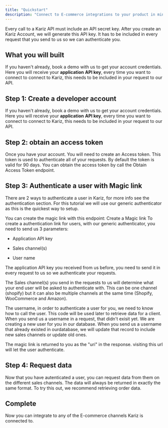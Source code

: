 ```yaml
---
title: "Quickstart"
description: "Connect to E-commerce integrations to your product in minutes"
---
```


Every call to a Kariz API must include an API secret key. After you create an Kariz Account, we will generate this API key. It has to be included in every request that you send to us so we can authenticate you.

## What you will built

If you haven't already, book a demo with us to get your account credentials. Here you will receive your **application** **API key**, every time you want to connect to connect to Kariz, this needs to be included in your request to our API.&#x20;

## Step 1: Create a developer account

If you haven't already, book a demo with us to get your account credentials. Here you will receive your **application** **API key**, every time you want to connect to connect to Kariz, this needs to be included in your request to our API.&#x20;

## Step 2: obtain an access token

Once you have your account. You will need to create an Access token. This token is used to authenticate all of your requests. By default the token is valid for 90 days. You can obtain the access token by call the Obtain Access Token endpoint.

## Step 3: Authenticate a user with Magic link

There are 2 ways to authenticate a user in Kariz, for more info see the authentication section. For this tutorial we will use our generic authenticator as this is the quickest way to setup. 

You can create the magic link with this endpoint: Create a Magic link
To create a authentication link for users, with our generic authenticator, you need to send us 3 parameters:

* Application API key

* Sales channel(s)

* User name&#x20;

The application API key you received from us before, you need to send it in every request to us so we authenticate your requests.

The Sales channel(s) you send in the requests to us will determine what your end user will be asked to authenticate with. This can be one channel (shopify) but it can also be multiple channels at the same time (Shopify, WooCommerce and Amazon).

The username, in order to authenticate a user for you, we need to know how to call the user. This code will be used later to retrieve data for a client. When you send us a username in a request, that didn't exisit yet. We are creating a new user for you in our database. When you send us a username that already existed in ourdatabase, we will update that record to include new sales channels or update old ones.

The magic link is returned to you as the "uri" in the response. visiting this url will let the user authenticate.


## Step 4: Request data

Now that you have autenticated a user, you can request data from them on the different sales channels. The data will always be returned in exactly the same format. To try this out, we recommend retrieving order data.

## Complete

Now you can integrate to any of the E-commerce channels Kariz is connected to.